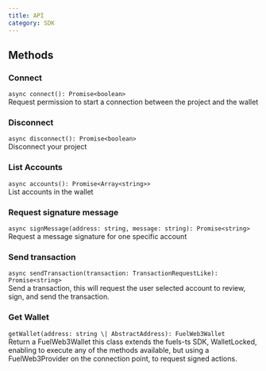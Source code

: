 ```yaml
---
title: API
category: SDK
---
```


## Methods

### Connect

`async connect(): Promise<boolean>`<br />
Request permission to start a connection between the project and the wallet

<CodeImport file="../../../sdk/src/FuelWeb3.test.ts" testCase="connect" />

### Disconnect

`async disconnect(): Promise<boolean>`<br />
Disconnect your project

<CodeImport file="../../../sdk/src/FuelWeb3.test.ts" testCase="disconnect" />

### List Accounts

`async accounts(): Promise<Array<string>>`<br />
List accounts in the wallet

<CodeImport file="../../../sdk/src/FuelWeb3.test.ts" testCase="accounts" />

### Request signature message

`async signMessage(address: string, message: string): Promise<string>`<br />
Request a message signature for one specific account

<CodeImport file="../../../sdk/src/FuelWeb3.test.ts" testCase="signMessage" />

### Send transaction

`async sendTransaction(transaction: TransactionRequestLike): Promise<string>`<br />
Send a transaction, this will request the user selected account to review,
sign, and send the transaction.

<CodeImport
  file="../../../sdk/src/FuelWeb3.test.ts"
  testCase="sendTransaction"
/>

### Get Wallet

`getWallet(address: string \| AbstractAddress): FuelWeb3Wallet`<br />
Return a FuelWeb3Wallet this class extends the fuels-ts SDK, WalletLocked,
enabling to execute any of the methods available, but using a FuelWeb3Provider on the connection point,
to request signed actions.

<CodeImport file="../../../sdk/src/FuelWeb3.test.ts" testCase="getWallet" />
